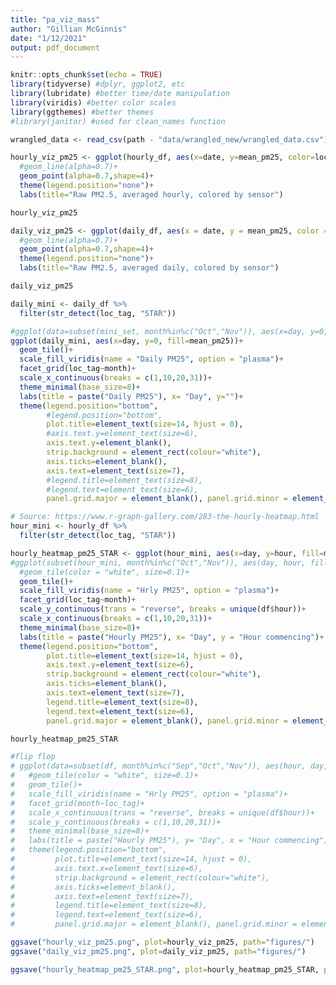 ```yaml
---
title: "pa_viz_mass"
author: "Gillian McGinnis"
date: "1/12/2021"
output: pdf_document
---
```


```r
knitr::opts_chunk$set(echo = TRUE)
library(tidyverse) #dplyr, ggplot2, etc
library(lubridate) #better time/date manipulation
library(viridis) #better color scales
library(ggthemes) #better themes
#library(janitor) #used for clean_names function
```

```r
wrangled_data <- read_csv(path - "data/wrangled_new/wrangled_data.csv")
```


```r
hourly_viz_pm25 <- ggplot(hourly_df, aes(x=date, y=mean_pm25, color=loc_tag))+
  #geom_line(alpha=0.7)+
  geom_point(alpha=0.7,shape=4)+
  theme(legend.position="none")+
  labs(title="Raw PM2.5, averaged hourly, colored by sensor")

hourly_viz_pm25
```


```r
daily_viz_pm25 <- ggplot(daily_df, aes(x = date, y = mean_pm25, color = loc_tag))+
  #geom_line(alpha=0.7)+
  geom_point(alpha=0.7,shape=4)+
  theme(legend.position="none")+
  labs(title="Raw PM2.5, averaged daily, colored by sensor")

daily_viz_pm25
```

```r
daily_mini <- daily_df %>%
  filter(str_detect(loc_tag, "STAR"))

#ggplot(data=subset(mini_set, month%in%c("Oct","Nov")), aes(x=day, y=0, fill=mean_pm25))+
ggplot(daily_mini, aes(x=day, y=0, fill=mean_pm25))+
  geom_tile()+
  scale_fill_viridis(name = "Daily PM25", option = "plasma")+
  facet_grid(loc_tag~month)+
  scale_x_continuous(breaks = c(1,10,20,31))+
  theme_minimal(base_size=8)+
  labs(title = paste("Daily PM25"), x= "Day", y="")+
  theme(legend.position="bottom",
        #legend.position="bottom",
        plot.title=element_text(size=14, hjust = 0),
        #axis.text.y=element_text(size=6),
        axis.text.y=element_blank(),
        strip.background = element_rect(colour="white"),
        axis.ticks=element_blank(),
        axis.text=element_text(size=7),
        #legend.title=element_text(size=8),
        #legend.text=element_text(size=6),
        panel.grid.major = element_blank(), panel.grid.minor = element_blank())
```

```r
# Source: https://www.r-graph-gallery.com/283-the-hourly-heatmap.html
hour_mini <- hourly_df %>%
  filter(str_detect(loc_tag, "STAR"))

hourly_heatmap_pm25_STAR <- ggplot(hour_mini, aes(x=day, y=hour, fill=mean_pm25))+
#ggplot(subset(hour_mini, month%in%c("Oct","Nov")), aes(day, hour, fill = mean_pm25))+
  #geom_tile(color = "white", size=0.1)+
  geom_tile()+
  scale_fill_viridis(name = "Hrly PM25", option = "plasma")+
  facet_grid(loc_tag~month)+
  scale_y_continuous(trans = "reverse", breaks = unique(df$hour))+
  scale_x_continuous(breaks = c(1,10,20,31))+
  theme_minimal(base_size=8)+
  labs(title = paste("Hourly PM25"), x= "Day", y = "Hour commencing")+
  theme(legend.position="bottom",
        plot.title=element_text(size=14, hjust = 0),
        axis.text.y=element_text(size=6),
        strip.background = element_rect(colour="white"),
        axis.ticks=element_blank(),
        axis.text=element_text(size=7),
        legend.title=element_text(size=8),
        legend.text=element_text(size=6),
        panel.grid.major = element_blank(), panel.grid.minor = element_blank())

hourly_heatmap_pm25_STAR

#flip flop
# ggplot(data=subset(df, month%in%c("Sep","Oct","Nov")), aes(hour, day, fill = `PM2.5_CF1_ug/m3`))+
#   #geom_tile(color = "white", size=0.1)+
#   geom_tile()+
#   scale_fill_viridis(name = "Hrly PM25", option = "plasma")+
#   facet_grid(month~loc_tag)+
#   scale_x_continuous(trans = "reverse", breaks = unique(df$hour))+
#   scale_y_continuous(breaks = c(1,10,20,31))+
#   theme_minimal(base_size=8)+
#   labs(title = paste("Hourly PM25"), y= "Day", x = "Hour commencing")+
#   theme(legend.position="bottom",
#         plot.title=element_text(size=14, hjust = 0),
#         axis.text.x=element_text(size=6),
#         strip.background = element_rect(colour="white"),
#         axis.ticks=element_blank(),
#         axis.text=element_text(size=7),
#         legend.title=element_text(size=8),
#         legend.text=element_text(size=6),
#         panel.grid.major = element_blank(), panel.grid.minor = element_blank())
```


```r
ggsave("hourly_viz_pm25.png", plot=hourly_viz_pm25, path="figures/")
ggsave("daily_viz_pm25.png", plot=daily_viz_pm25, path="figures/")

ggsave("hourly_heatmap_pm25_STAR.png", plot=hourly_heatmap_pm25_STAR, path="figures/")
```